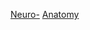 {{WPSS-cat}}

{{Stub Category|article=[[神經解剖學|神經解剖學]]|newstub=neuroanatomy-stub|category=神經解剖學}}

[[Category:解剖學小作品|Neuro-]]
[[Category:神經科學小作品|Anatomy]]